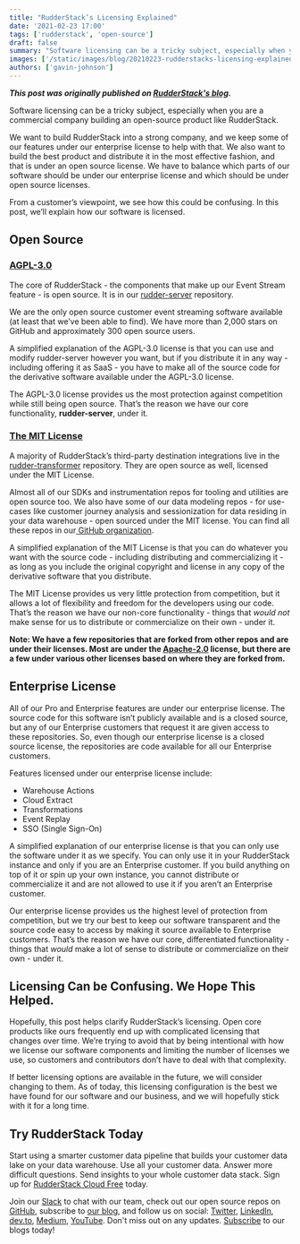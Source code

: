 ```yaml
---
title: "RudderStack’s Licensing Explained"
date: '2021-02-23 17:00'
tags: ['rudderstack', 'open-source']
draft: false
summary: "Software licensing can be a tricky subject, especially when you are a commercial company building an open-source product like RudderStack. From a customer’s viewpoint, we see how this could be confusing. In this post, we’ll explain how our software is licensed."
images: ['/static/images/blog/20210223-rudderstacks-licensing-explained/hero.png']
authors: ['gavin-johnson']
---
```


***This post was originally published on [RudderStack's blog](https://rudderstack.com/blog/RudderStacks-licensing-explained).***
<br />

Software licensing can be a tricky subject, especially when you are a commercial company building an open-source product like RudderStack.

We want to build RudderStack into a strong company, and we keep some of our features under our enterprise license to help with that. We also want to build the best product and distribute it in the most effective fashion, and that is under an open source license. We have to balance which parts of our software should be under our enterprise license and which should be under open source licenses.

From a customer’s viewpoint, we see how this could be confusing. In this post, we’ll explain how our software is licensed.


## Open Source


### [AGPL-3.0](https://www.gnu.org/licenses/agpl-3.0.en.html)

The core of RudderStack - the components that make up our Event Stream feature - is open source. It is in our [rudder-server](https://github.com/rudderlabs/rudder-server) repository.

We are the only open source customer event streaming software available (at least that we’ve been able to find). We have more than 2,000 stars on GitHub and approximately 300 open source users.

A simplified explanation of the AGPL-3.0 license is that you can use and modify rudder-server however you want, but if you distribute it in any way - including offering it as SaaS - you have to make all of the source code for the derivative software available under the AGPL-3.0 license.

The AGPL-3.0 license provides us the most protection against competition while still being open source. That’s the reason we have our core functionality, **rudder-server**, under it.


### [The MIT License](https://opensource.org/licenses/MIT)

A majority of RudderStack’s third-party destination integrations live in the [rudder-transformer](https://github.com/rudderlabs/rudder-transformer) repository. They are open source as well, licensed under the MIT License.

Almost all of our SDKs and instrumentation repos for tooling and utilities are open source too. We also have some of our data modeling repos - for use-cases like customer journey analysis and sessionization for data residing in your data warehouse - open sourced under the MIT license. You can find all these repos in our[ GitHub organization](https://github.com/rudderlabs).

A simplified explanation of the MIT License is that you can do whatever you want with the source code - including distributing and commercializing it - as long as you include the original copyright and license in any copy of the derivative software that you distribute.

The MIT License provides us very little protection from competition, but it allows a lot of flexibility and freedom for the developers using our code. That’s the reason we have our non-core functionality - things that _would not_ make sense for us to distribute or commercialize on their own - under it.

**Note: We have a few repositories that are forked from other repos and are under their licenses. Most are under the [Apache-2.0](https://www.apache.org/licenses/LICENSE-2.0) license, but there are a few under various other licenses based on where they are forked from.**


## Enterprise License

All of our Pro and Enterprise features are under our enterprise license. The source code for this software isn’t publicly available and is a closed source, but any of our Enterprise customers that request it are given access to these repositories. So, even though our enterprise license is a closed source license, the repositories are code available for all our Enterprise customers.

Features licensed under our enterprise license include:



*   Warehouse Actions
*   Cloud Extract
*   Transformations
*   Event Replay
*   SSO (Single Sign-On)

A simplified explanation of our enterprise license is that you can only use the software under it as we specify. You can only use it in your RudderStack instance and only if you are an Enterprise customer. If you build anything on top of it or spin up your own instance, you cannot distribute or commercialize it and are not allowed to use it if you aren’t an Enterprise customer.

Our enterprise license provides us the highest level of protection from competition, but we try our best to keep our software transparent and the source code easy to access by making it source available to Enterprise customers. That’s the reason we have our core, differentiated functionality - things that _would_ make a lot of sense to distribute or commercialize on their own - under it.


## Licensing Can be Confusing. We Hope This Helped.

Hopefully, this post helps clarify RudderStack’s licensing. Open core products like ours frequently end up with complicated licensing that changes over time. We’re trying to avoid that by being intentional with how we license our software components and limiting the number of licenses we use, so customers and contributors don’t have to deal with that complexity. 

If better licensing options are available in the future, we will consider changing to them. As of today, this licensing configuration is the best we have found for our software and our business, and we will hopefully stick with it for a long time. 


## Try RudderStack Today

Start using a smarter customer data pipeline that builds your customer data lake on your data warehouse. Use all your customer data. Answer more difficult questions. Send insights to your whole customer data stack. Sign up for [RudderStack Cloud Free](https://app.rudderlabs.com/signup?type=freetrial) today.

Join our [Slack](https://resources.rudderstack.com/join-rudderstack-slack) to chat with our team, check out our open source repos on [GitHub](https://github.com/rudderlabs), subscribe to [our blog](https://rudderstack.com/blog/), and follow us on social: [Twitter](https://twitter.com/RudderStack), [LinkedIn](https://www.linkedin.com/company/rudderlabs/), [dev.to](https://dev.to/rudderstack), [Medium](https://rudderstack.medium.com/), [YouTube](https://www.youtube.com/channel/UCgV-B77bV_-LOmKYHw8jvBw). Don't miss out on any updates. [Subscribe](https://rudderstack.com/blog/) to our blogs today!
